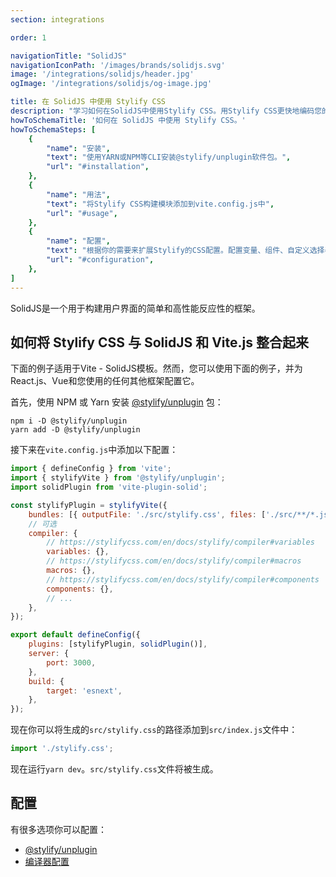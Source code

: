 ```yaml
---
section: integrations

order: 1

navigationTitle: "SolidJS"
navigationIconPath: '/images/brands/solidjs.svg'
image: '/integrations/solidjs/header.jpg'
ogImage: '/integrations/solidjs/og-image.jpg'

title: 在 SolidJS 中使用 Stylify CSS
description: "学习如何在SolidJS中使用Stylify CSS。用Stylify CSS更快地编码您的SolidJS网站。"
howToSchemaTitle: '如何在 SolidJS 中使用 Stylify CSS。'
howToSchemaSteps: [
	{
		"name": "安装",
		"text": "使用YARN或NPM等CLI安装@stylify/unplugin软件包。",
		"url": "#installation",
	},
	{
		"name": "用法",
		"text": "将Stylify CSS构建模块添加到vite.config.js中",
		"url": "#usage",
	},
	{
		"name": "配置",
		"text": "根据你的需要来扩展Stylify的CSS配置。配置变量、组件、自定义选择器和更多。" ,
		"url": "#configuration",
	},
]
---
```


SolidJS是一个用于构建用户界面的简单和高性能反应性的框架。

<StackBlitzLink link="stylifycss-solidjs-vite" />

## 如何将 Stylify CSS 与 SolidJS 和 Vite.js 整合起来

下面的例子适用于Vite - SolidJS模板。然而，您可以使用下面的例子，并为React.js、Vue和您使用的任何其他框架配置它。

首先，使用 NPM 或 Yarn 安装 [@stylify/unplugin](/zh/docs/unplugin) 包：

```
npm i -D @stylify/unplugin
yarn add -D @stylify/unplugin
```

接下来在`vite.config.js`中添加以下配置：


```javascript
import { defineConfig } from 'vite';
import { stylifyVite } from '@stylify/unplugin';
import solidPlugin from 'vite-plugin-solid';

const stylifyPlugin = stylifyVite({
	bundles: [{ outputFile: './src/stylify.css', files: ['./src/**/*.jsx'] }],
	// 可选
	compiler: {
		// https://stylifycss.com/en/docs/stylify/compiler#variables
		variables: {},
		// https://stylifycss.com/en/docs/stylify/compiler#macros
		macros: {},
		// https://stylifycss.com/en/docs/stylify/compiler#components
		components: {},
		// ...
	},
});

export default defineConfig({
	plugins: [stylifyPlugin, solidPlugin()],
	server: {
		port: 3000,
	},
	build: {
		target: 'esnext',
	},
});
```

现在你可以将生成的`src/stylify.css`的路径添加到`src/index.js`文件中：


```javascript
import './stylify.css';
```

现在运行`yarn dev`。`src/stylify.css`文件将被生成。

## 配置
有很多选项你可以配置：
- [@stylify/unplugin](/zh/docs/unplugin)
- [编译器配置](/zh/docs/stylify/compiler)

<WhereToNext />
